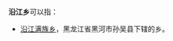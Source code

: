 '''沿江乡'''可以指：
{{PRC admin/disambig|22/06/21/202/000|23/08/11/201/000|53/03/02/202/000}}
*[[沿江满族乡|沿江满族乡]]，黑龙江省黑河市孙吴县下辖的乡。
{{disambig|cat=三字中国乡名消歧义}}